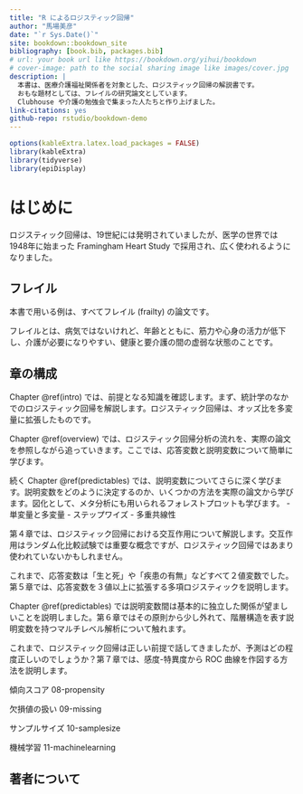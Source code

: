 ```yaml
--- 
title: "R によるロジスティック回帰"
author: "馬場美彦"
date: "`r Sys.Date()`"
site: bookdown::bookdown_site
bibliography: [book.bib, packages.bib]
# url: your book url like https://bookdown.org/yihui/bookdown
# cover-image: path to the social sharing image like images/cover.jpg
description: |
  本書は、医療介護福祉関係者を対象とした、ロジスティック回帰の解説書です。
  おもな題材としては、フレイルの研究論文としています。
  Clubhouse や介護の勉強会で集まった人たちと作り上げました。
link-citations: yes
github-repo: rstudio/bookdown-demo
---
```

```r
options(kableExtra.latex.load_packages = FALSE)
library(kableExtra)
library(tidyverse)
library(epiDisplay)
```

# はじめに  {- #preface}

ロジスティック回帰は、19世紀には発明されていましたが、医学の世界では 1948年に始まった Framingham Heart Study で採用され、広く使われるようになりました。



## フレイル  {- #frailty}

本書で用いる例は、すべてフレイル (frailty)\index{ふれいる@フレイル} の論文です。

フレイルとは、病気ではないけれど、年齢とともに、筋力や心身の活力が低下し、介護が必要になりやすい、健康と要介護の間の虚弱な状態のことです。

## 章の構成  {- #contents}

Chapter \@ref(intro) では、前提となる知識を確認します。まず、統計学のなかでのロジスティック回帰を解説します。ロジスティック回帰は、オッズ比を多変量に拡張したものです。

Chapter \@ref(overview) では、ロジスティック回帰分析の流れを、実際の論文を参照しながら追っていきます。ここでは、応答変数と説明変数について簡単に学びます。

続く Chapter \@ref(predictables) では、説明変数についてさらに深く学びます。説明変数をどのように決定するのか、いくつかの方法を実際の論文から学びます。図化として、メタ分析にも用いられるフォレストプロットも学びます。
 - 単変量と多変量
 - ステップワイズ
 - 多重共線性

第４章では、ロジスティック回帰における交互作用について解説します。交互作用はランダム化比較試験では重要な概念ですが、ロジスティック回帰ではあまり使われていないかもしれません。

これまで、応答変数は「生と死」や「疾患の有無」などすべて２値変数でした。第５章では、応答変数を３値以上に拡張する多項ロジスティックを説明します。

Chapter \@ref(predictables) では説明変数間は基本的に独立した関係が望ましいことを説明しました。第６章ではその原則から少し外れて、階層構造を表す説明変数を持つマルチレベル解析について触れます。

これまで、ロジスティック回帰は正しい前提で話してきましたが、予測はどの程度正しいのでしょうか？第７章では、感度-特異度から ROC 曲線を作図する方法を説明します。

傾向スコア 08-propensity

欠損値の扱い 09-missing

サンプルサイズ 10-samplesize

機械学習 11-machinelearning

## 著者について  {- #authors}
